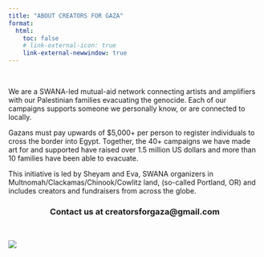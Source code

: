```yaml
---
title: "ABOUT CREATORS FOR GAZA"
format: 
  html:
    toc: false
    # link-external-icon: true
    link-external-newwindow: true
---
```


```{=html}
<style>

h3 {
  text-align: center;
}

</style>
```
<br>

We are a SWANA-led mutual-aid network connecting artists and amplifiers with our Palestinian families evacuating the genocide. Each of our campaigns supports someone we personally know, or are connected to locally.

Gazans must pay upwards of \$5,000+ per person to register individuals to cross the border into Egypt. Together, the 40+ campaigns we have made art for and supported have raised over 1.5 million US dollars and more than 10 families have been able to evacuate.

This initiative is led by Sheyam and Eva, SWANA organizers in Multnomah/Clackamas/Chinook/Cowlitz land, (so-called Portland, OR) and includes creators and fundraisers from across the globe.

### Contact us at creatorsforgaza\@gmail.com

<br>

[![](images/ig-3.png){fig-align="center"}](https://www.instagram.com/creatorsforgaza/)

